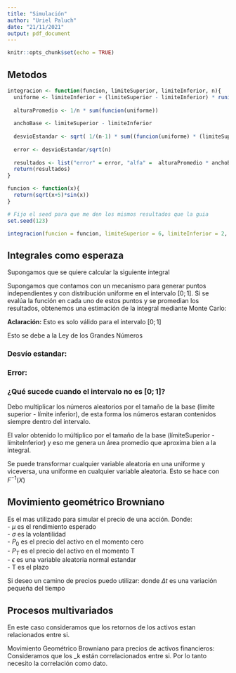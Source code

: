 ```yaml
---
title: "Simulación"
author: "Uriel Paluch"
date: "21/11/2021"
output: pdf_document
---
```


```r
knitr::opts_chunk$set(echo = TRUE)
```

## Metodos
```r
integracion <- function(funcion, limiteSuperior, limiteInferior, n){
  uniforme <- limiteInferior + (limiteSuperior - limiteInferior) * runif(n = n)
  
  alturaPromedio <- 1/n * sum(funcion(uniforme))
  
  anchoBase <- limiteSuperior - limiteInferior
  
  desvioEstandar <- sqrt( 1/(n-1) * sum((funcion(uniforme) * (limiteSuperior - limiteInferior) - alturaPromedio * anchoBase)^2) )
  
  error <- desvioEstandar/sqrt(n)
  
  resultados <- list("error" = error, "alfa" =  alturaPromedio * anchoBase)
  return(resultados)
}

funcion <- function(x){
  return(sqrt(x+5)*sin(x))
}

# Fijo el seed para que me den los mismos resultados que la guia
set.seed(123)

integracion(funcion = funcion, limiteSuperior = 6, limiteInferior = 2, n = 10000)
```

## Integrales como esperaza
Supongamos que se quiere calcular la siguiente integral

\begin{equation*}
  \alpha = \int_{a}^{b} f(x)
\end{equation*}

Supongamos que contamos con un mecanismo para generar puntos independientes y con distribución uniforme en el intervalo $[0;1]$. Si se evalúa la función en cada uno de estos puntos y se promedian los resultados, obtenemos una estimación de la integral mediante Monte Carlo:  

**Aclaración:** Esto es solo válido para el intervalo $[0;1]$  

\begin{equation*}
  \hat{\alpha} = \dfrac{1}{n} \sum_{i = 1}^{n} f(U_i)
\end{equation*}

Esto se debe a la Ley de los Grandes Números

### Desvío estandar:

\begin{equation*}
  s_f = \sqrt{\dfrac{1}{n-1} \sum_{i = 1}^{n} (f(U_i) -\hat{\alpha}_n)^2}
\end{equation*}

### Error:

\begin{equation*}
  \dfrac{s_f}{\sqrt(n)}
\end{equation*}


### ¿Qué sucede cuando el intervalo no es $[0;1]$?  
Debo multiplicar los números aleatorios por el tamaño de la base (límite superior - límite inferior), de esta forma los números estaran contenidos siempre dentro del intervalo.  

\begin{equation*}
  uniforme <- limiteInferior + (limiteSuperior - limiteInferior) * runif(100)
\end{equation*}

El valor obtenido lo múltiplico por el tamaño de la base (límiteSuperior - límiteInferior) y eso me genera un área promedio que aproxima bien a la integral.  

Se puede transformar cualquier variable aleatoria en una uniforme y viceversa, una uniforme en cualquier variable aleatoria. Esto se hace con $F^{-1}(X)$

## Movimiento geométrico Browniano
Es el mas utilizado para simular el precio de una acción.
\begin{equation*}
  P_t = P_0 * e^{(\mu - 0.5 * \sigma^2) * T + \sigma * \sqrt{T}*\epsilon}
\end{equation*}
Donde:  
- $\mu$ es el rendimiento esperado  
- $\sigma$ es la volantilidad  
- $P_0$ es el precio del activo en el momento cero  
- $P_T$ es el precio del activo en el momento T  
- $\epsilon$ es una variable aleatoria normal estandar  
- T es el plazo  

Si deseo un camino de precios puedo utilizar:
\begin{equation*}
  P_{t+\Delta t} = P_t * e^{(\mu - 0.5 * \sigma^2) * \Delta t + \sigma * \sqrt{\Delta t}*\epsilon}
\end{equation*}
donde $\Delta t$ es una variación pequeña del tiempo

## Procesos multivariados
En este caso consideramos que los retornos de los activos estan relacionados entre si.  

Movimiento Geométrico Browniano para precios de activos financieros:
\begin{equation*}
  P_{k,T} = P_{k.0} * e^{(\mu_k - 0.5 * \sigma_k^2) * T + \sigma_k * \sqrt{T}*\epsilon_k}
\end{equation*}
Consideramos que los \epsilon_k están correlacionados entre si. Por lo tanto necesito la correlación como dato.